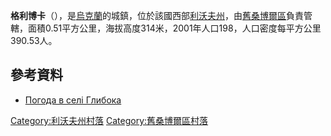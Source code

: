 {{coord|49|32|29|N|22|59|15|E|scale:100000|display=title}}

'''格利博卡'''（{{lang-uk|Глибока}}），是[[烏克蘭|烏克蘭]]的城鎮，位於該國西部[[利沃夫州|利沃夫州]]，由[[舊桑博爾區|舊桑博爾區]]負責管轄，面積0.51平方公里，海拔高度314米，2001年人口198，人口密度每平方公里390.53人。

==參考資料==
* [http://weather.in.ua/ua/l'vovskaja/5145 Погода в селі Глибока] {{Wayback|url=http://weather.in.ua/ua/l%27vovskaja/5145 |date=20111221124203 }}

[[Category:利沃夫州村落|Category:利沃夫州村落]]
[[Category:舊桑博爾區村落|Category:舊桑博爾區村落]]


{{Lviv-geo-stub}}